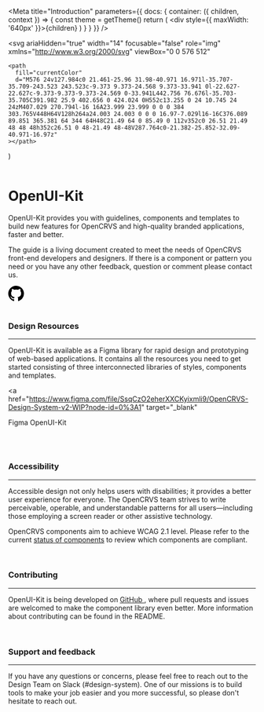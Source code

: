<!--This Source Code Form is subject to the terms of the Mozilla Public
License, v. 2.0. If a copy of the MPL was not distributed with this
file, You can obtain one at https://mozilla.org/MPL/2.0/.

OpenCRVS is also distributed under the terms of the Civil Registration
& Healthcare Disclaimer located at http://opencrvs.org/license.

Copyright (C) The OpenCRVS Authors. OpenCRVS and the OpenCRVS
graphic logo are (registered/a) trademark(s) of Plan International.-->


<Meta
  title="Introduction"
  parameters={{
    docs: {
      container: ({ children, context }) => {
        const theme = getTheme()
        return (
          <DocsContainer context={context}>
            <ThemeProvider theme={theme}>
              <div style={{ maxWidth: '640px' }}>{children}</div>
            </ThemeProvider>
          </DocsContainer>
        )
      }
    }
  }}
/>

  <svg
    ariaHidden="true"
    width="14"
    focusable="false"
    role="img"
    xmlns="http://www.w3.org/2000/svg"
    viewBox="0 0 576 512"
  >
    <path
      fill="currentColor"
      d="M576 24v127.984c0 21.461-25.96 31.98-40.971 16.971l-35.707-35.709-243.523 243.523c-9.373 9.373-24.568 9.373-33.941 0l-22.627-22.627c-9.373-9.373-9.373-24.569 0-33.941L442.756 76.676l-35.703-35.705C391.982 25.9 402.656 0 424.024 0H552c13.255 0 24 10.745 24 24zM407.029 270.794l-16 16A23.999 23.999 0 0 0 384 303.765V448H64V128h264a24.003 24.003 0 0 0 16.97-7.029l16-16C376.089 89.851 365.381 64 344 64H48C21.49 64 0 85.49 0 112v352c0 26.51 21.49 48 48 48h352c26.51 0 48-21.49 48-48V287.764c0-21.382-25.852-32.09-40.971-16.97z"
    ></path>
  </svg>
)

<Pill label="v 1.0.0" type="default" size="small" />
<br />
<br />

# OpenUI-Kit

OpenUI-Kit provides you with guidelines, components and templates to build new features for OpenCRVS and high-quality branded applications, faster and better.

The guide is a living document created to meet the needs of OpenCRVS front-end developers and designers. If there is a component or pattern you need or you have any other feedback, question or comment please contact us.

<a href="https://github.com/opencrvs/opencrvs-core" target="_blank">
  <svg
    height="32"
    aria-hidden="true"
    viewBox="0 0 16 16"
    version="1.1"
    width="32"
    data-view-component="true"
    class="octicon octicon-mark-github v-align-middle"
  >
    <path
      fill-rule="evenodd"
      d="M8 0C3.58 0 0 3.58 0 8c0 3.54 2.29 6.53 5.47 7.59.4.07.55-.17.55-.38 0-.19-.01-.82-.01-1.49-2.01.37-2.53-.49-2.69-.94-.09-.23-.48-.94-.82-1.13-.28-.15-.68-.52-.01-.53.63-.01 1.08.58 1.23.82.72 1.21 1.87.87 2.33.66.07-.52.28-.87.51-1.07-1.78-.2-3.64-.89-3.64-3.95 0-.87.31-1.59.82-2.15-.08-.2-.36-1.02.08-2.12 0 0 .67-.21 2.2.82.64-.18 1.32-.27 2-.27.68 0 1.36.09 2 .27 1.53-1.04 2.2-.82 2.2-.82.44 1.1.16 1.92.08 2.12.51.56.82 1.27.82 2.15 0 3.07-1.87 3.75-3.65 3.95.29.25.54.73.54 1.48 0 1.07-.01 1.93-.01 2.2 0 .21.15.46.55.38A8.013 8.013 0 0016 8c0-4.42-3.58-8-8-8z"
    ></path>
  </svg>
</a>

<br />
<br />

### Design Resources

---

OpenUI-Kit is available as a Figma library for rapid design and prototyping of web-based applications. It contains all the resources you need to get started consisting of three interconnected libraries of styles, components and templates.

<a
  href="https://www.figma.com/file/SsqCzO2eherXXCKyixmli9/OpenCRVS-Design-System-v2-WIP?node-id=0%3A1"
  target="_blank"
>
  Figma OpenUI-Kit <ExternalLinkIcon />
</a>

<br />
<br />

### Accessibility

---

Accessible design not only helps users with disabilities; it provides a better user experience for everyone. The OpenCRVS team strives to write perceivable, operable, and understandable patterns for all users—including those employing a screen reader or other assistive technology.

OpenCRVS components aim to achieve WCAG 2.1 level. Please refer to the current [status of components](?path=/docs/components-status--page) to review which components are compliant.

<br />

### Contributing

---

OpenUI-Kit is being developed on <a href="https://github.com/opencrvs/opencrvs-core" target="_blank">GitHub <ExternalLinkIcon /></a>, where pull requests and issues are welcomed to make the component library even better. More information about contributing can be found in the README.

<br />

### Support and feedback

---

If you have any questions or concerns, please feel free to reach out to the Design Team on Slack (#design-system). One of our missions is to build tools to make your job easier and you more successful, so please don't hesitate to reach out.

<br />
